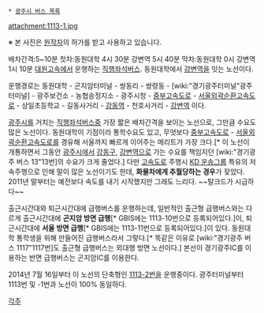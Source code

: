  * [[광주시 버스 목록]]

attachment:1113-1.jpg

※ 본 사진은 [http://blog.naver.com/trainmaster1 원작자]의 허가를 받고 사용하고 있습니다.

배차간격:5~10분
첫차:동원대학 4시 30분 강변역 5시 40분
막차:동원대학 0시 강변역 1시 10분
[[대원고속]]에서 운행하는 [[직행좌석버스]]. 동원대학에서 [[강변역]]을 잇는 노선이다.

운행경로는 동원대학 - 곤지암터미널 - 쌍동리 - 쌍령동 - [wiki:"경기광주터미널"광주터미널] - 광주보건소 - 농협송정지소 - 광주시청 - [[중부고속도로]] - [[서울외곽순환고속도로]] - 상일초등학교 - 길동사거리 - [[강동역(서울)|강동역]] - 천호사거리 - [[강변역]] 이다.

[[광주시]]를 거치는 [[직행좌석버스]]중 가장 짧은 배차간격을 보이는 노선으로, 그만큼 수요도 많은 노선이다. 동원대학이 기점이라 통학수요도 있고, 무엇보다 [[중부고속도로]] - [[서울외곽순환고속도로]]를 경유해 서울까지 빠르게 이어주는 메리트가 가장 크다.[* 이 노선이 개통하면서 그동안 [[광주시]]에서 [[강동구]], [[강변역]]으로 가는 수요를 책임지던 [wiki:"경기광주 버스 13"13번]의 수요가 크게 줄었다.] 다만 [[고속도로]] 주행시 [[KD 운송그룹]] 특유의 저속주행으로 인해 말이 많은 노선이기도 한데, '''화물차에게 추월당하는 경우'''가 잦았다. 2011년 말부터는 예전보다 속도를 내기 시작했지만 그래도 느리다. ~~탈크드가 시급하다~~

출근시간대와 퇴근시간대에 급행버스를 운행하는데, 일반적인 출근형 급행버스와는 다르게 출근시간대에 '''곤지암 방면 급행'''[* GBIS에는 1113-10번으로 등록되어있다.]이, 퇴근시간대에 '''서울 방면 급행'''[* GBIS에는 1113-11번으로 등록되어있다.]이 있다. 동원대학 통학생을 위해 만들어진 급행버스라서 그렇다.[* 똑같은 이유로 [wiki:"경기광주 버스 1117"1117번]도 출근형 급행버스는 외대행 방면 노선이다.] 본선이 경기광주IC를 이용하는 반면 급행버스는 곤지암IC를 이용한다.

2014년 7월 16일부터 이 노선의 단축형인 [[경기광주 버스 1113-2|1113-2번]]을 운행중이다. 광주터미널부터 1113번 및 -1번과 노선이 100% 동일하다.

[[각주]]
